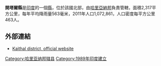 '''開塔爾縣'''是[[印度|印度]]的一個[[縣|縣]]，位於該國北部，由[[哈里亞納邦|哈里亞納邦]]負責管轄，面積2,317平方公里，每年平均降雨量563毫米，2011年人口1,072,861，人口密度每平方公里463人。

==外部連結==
*[https://web.archive.org/web/20051211025029/http://kaithal.nic.in/ Kaithal district, official website]

{{coord|29|48|00|N|76|23|24|E|region:IN-HR_type:adm2nd_source:kolossus-nowiki|display=title}}

{{哈里亚纳邦行政区划小作品}}
[[Category:哈里亚纳邦辖县|Category:哈里亚纳邦辖县]]
[[Category:1989年印度建立|Category:1989年印度建立]]